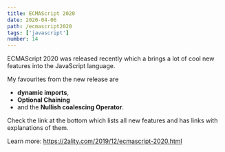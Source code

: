 ```yaml
---
title: ECMAScript 2020
date: 2020-04-06
path: /ecmascript2020
tags: ['javascript']
number: 14
---
```


ECMAScript 2020 was released recently which a brings a lot of cool new features
into the JavaScript language.

My favourites from the new release are

- **dynamic imports**,
- **Optional Chaining**
- and the **Nullish coalescing Operator**.

Check the link at the bottom which lists all new features and has links with
explanations of them.

Learn more: https://2ality.com/2019/12/ecmascript-2020.html
